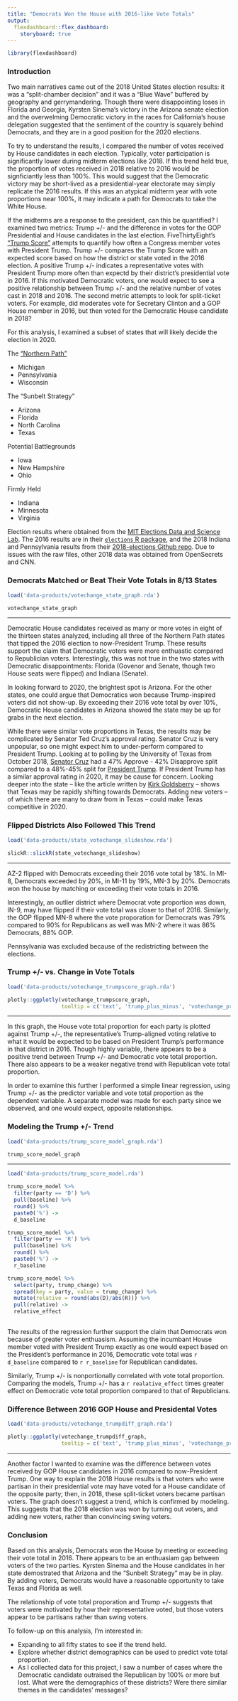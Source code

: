 ```yaml
---
title: "Democrats Won the House with 2016-like Vote Totals"
output: 
  flexdashboard::flex_dashboard:
    storyboard: true
---
```


```r
library(flexdashboard)
```

### Introduction

Two main narratives came out of the 2018 United States election results: it was a "split-chamber decision" and it was a "Blue Wave" buffered by geography and gerrymandering. Though there were disappointing loses in Florida and Georgia, Kyrsten Sinema's victory in the Arizona senate election and the overwelming Democratic victory in the races for California's house delegation suggested that the sentiment of the country is squarely behind Democrats, and they are in a good position for the 2020 elections.

To try to understand the results, I compared the number of votes received by House candidates in each election. Typically, voter participation is significantly lower during midterm elections like 2018. If this trend held true, the proportion of votes received in 2018 relative to 2016 would be signficiantly less than 100%. This would suggest that the Democratic victory may be short-lived as a presidential-year electorate may simply replicate the 2016 results. If this was an atypical midterm year with vote proportions near 100%, it may indicate a path for Democrats to take the White House.

If the midterms are a response to the president, can this be quantified? I examined two metrics: Trump +/- and the difference in votes for the GOP Presidential and House candidates in the last election. FiveThirtyEight's ["Trump Score"](https://projects.fivethirtyeight.com/congress-trump-score/house/) attempts to quantify how often a Congress member votes with President Trump. Trump +/- compares the Trump Score with an expected score based on how the district or state voted in the 2016 election. A positive Trump +/- indicates a representative votes with President Trump more often than expectd by their district's presidential vote in 2016. If this motivated Democratic voters, one would expect to see a positive relationship between Trump +/- and the relative number of votes cast in 2018 and 2016. The second metric attempts to look for split-ticket voters. For example, did moderates vote for Secretary Clinton and a GOP House member in 2016, but then voted for the Democratic House candidate in 2018? 

For this analysis, I examined a subset of states that will likely decide the election in 2020.

The ["Northern Path"](https://fivethirtyeight.com/features/the-2018-map-looked-a-lot-like-2012-and-that-got-me-thinking-about-2020/)

- Michigan
- Pennsylvania
- Wisconsin

The "Sunbelt Strategy"

- Arizona
- Florida
- North Carolina
- Texas

Potential Battlegrounds

- Iowa
- New Hampshire
- Ohio

Firmly Held

- Indiana
- Minnesota
- Virginia

Election results where obtained from the [MIT Elections Data and Science Lab](https://electionlab.mit.edu/). The 2016 results are in their [`elections` R package](https://github.com/MEDSL/elections), and the 2018 Indiana and Pennsylvania results from their [2018-elections Github repo](https://github.com/MEDSL/2018-elections). Due to issues with the raw files, other 2018 data was obtained from OpenSecrets and CNN.

### Democrats Matched or Beat Their Vote Totals in 8/13 States

```r
load('data-products/votechange_state_graph.rda')

votechange_state_graph
```

***

Democratic House candidates received as many or more votes in eight of the thirteen states analyzed, including all three of the Northern Path states that tipped the 2016 election to now-President Trump. These results support the claim that Democratic voters were more enthuastic compared to Republician voters. Interestingly, this was not true in the two states with Democratic disappointments: Florida (Govenor and Senate, though two House seats were flipped) and Indiana (Senate). 

In looking forward to 2020, the brightest spot is Arizona. For the other states, one could argue that Democratics won because Trump-inspired voters did not show-up. By exceeding their 2016 vote total by over 10%, Democratic House candidates in Arizona showed the state may be up for grabs in the next election.

While there were similar vote proportions in Texas, the results may be complicated by Senator Ted Cruz's approval rating. Senator Cruz is very unpopular, so one might expect him to under-perform compared to President Trump. Looking at to polling by the University of Texas from October 2018, [Senator Cruz](https://texaspolitics.utexas.edu/set/ted-cruz-favorability-trend) had a 47% Approve - 42% Disapprove split compared to a 48%-45% split for [President Trump](https://texaspolitics.utexas.edu/set/ted-cruz-favorability-trend). If President Trump has a similar approval rating in 2020, it may be cause for concern. Looking deeper into the state -- like the article written by [Kirk Goldsberry](https://fivethirtyeight.com/features/how-beto-orourke-shifted-the-map-in-texas/) -- shows that Texas may be rapidly shifting towards Democrats. Adding new voters -- of which there are many to draw from in Texas -- could make Texas competitive in 2020.

### Flipped Districts Also Followed This Trend

```r
load('data-products/state_votechange_slideshow.rda')

slickR::slickR(state_votechange_slideshow)
```

*** 

AZ-2 flipped with Democrats exceeding their 2016 vote total by 18%. In MI-8, Democrats exceeded by 20%, in MI-11 by 19%, MN-3 by 20%. Democrats won the house by matching or exceeding their vote totals in 2016.

Interestingly, an outlier district where Democrat vote proportion was down, IN-9, may have flipped if their vote total was closer to that of 2016.  Similarly, the GOP flipped MN-8 where the vote proporation for Democrats was 79% compared to 90% for Republicans as well was MN-2 where it was 86% Democrats, 88% GOP.

Pennsylvania was excluded because of the redistricting between the elections.

### Trump +/- vs. Change in Vote Totals

```r
load('data-products/votechange_trumpscore_graph.rda')

plotly::ggplotly(votechange_trumpscore_graph, 
                 tooltip = c('text', 'trump_plus_minus', 'votechange_prop'))
```

***

In this graph, the House vote total proportion for each party is plotted against Trump +/-, the representative's Trump-aligned voting relative to what it would be expected to be based on President Trump's performance in that district in 2016. Though highly variable, there appears to be a positive trend between Trump +/- and Democratic vote total proportion. There also appears to be a weaker negative trend with Republican vote total proportion.

In order to examine this further I performed a simple linear regression, using Trump +/- as the predictor variable and vote total proportion as the dependent variable. A separate model was made for each party since we observed, and one would expect, opposite relationships.

### Modeling the Trump +/- Trend

```r
load('data-products/trump_score_model_graph.rda')

trump_score_model_graph
```

***

```r
load('data-products/trump_score_model.rda')

trump_score_model %>%
  filter(party == 'D') %>% 
  pull(baseline) %>%
  round() %>% 
  paste0('%') ->
  d_baseline

trump_score_model %>%
  filter(party == 'R') %>% 
  pull(baseline) %>%
  round() %>% 
  paste0('%') ->
  r_baseline

trump_score_model %>%
  select(party, trump_change) %>% 
  spread(key = party, value = trump_change) %>% 
  mutate(relative = round(abs(D)/abs(R))) %>% 
  pull(relative) ->
  relative_effect
  
```

The results of the regression further support the claim that Democrats won because of greater voter enthuasism. Assuming the incumbant House member voted with President Trump exactly as one would expect based on the President's performance in 2016, Democratic vote total was `r d_baseline` compared to `r r_baseline` for Republican candidates.

Similarly, Trump +/- is nonportionally correlated with vote total proportion. Comparing the models, Trump +/- has a `r realative_effect` times greater effect on Democratic vote total proportion compared to that of Republicians.

### Difference Between 2016 GOP House and Presidental Votes

```r
load('data-products/votechange_trumpdiff_graph.rda')

plotly::ggplotly(votechange_trumpdiff_graph, 
                 tooltip = c('text', 'trump_plus_minus', 'votechange_prop'))
```

***

Another factor I wanted to examine was the difference between votes received by GOP House candidates in 2016 compared to now-President Trump. One way to explain the 2018 House results is that voters who were partisan in their presidential vote may have voted for a House candidate of the opposite party; then, in 2018, these split-ticket voters became partisan voters. The graph doesn't suggest a trend, which is confirmed by modeling. This suggests that the 2018 election was won by turning out voters, and adding new voters, rather than convincing swing voters.

### Conclusion

Based on this analysis, Democrats won the House by meeting or exceeding their vote total in 2016. There appears to be an enthuasiam gap between voters of the two parties. Kyrsten Sinema and the House candidates in her state demostrated that Arizona and the "Sunbelt Strategy" may be in play. By adding voters, Democrats would have a reasonable opportunity to take Texas and Florida as well. 

The relationship of vote total proporation and Trump +/- suggests that voters were motivated by how their representative voted, but those voters appear to be partisans rather than swing voters. 

To follow-up on this analysis, I'm interested in:

- Expanding to all fifty states to see if the trend held.
- Explore whether district demographics can be used to predict vote total proportion.
- As I collected data for this project, I saw a number of cases where the Democratic candidate outraised the Republican by 100% or more but lost. What were the demographics of these districts? Were there similar themes in the candidates' messages?
